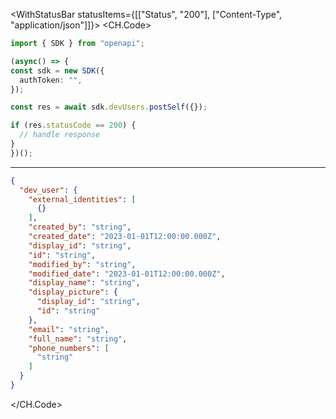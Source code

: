 

<WithStatusBar statusItems={[["Status", "200"], ["Content-Type", "application/json"]]}>
  <CH.Code>
  ```typescript PostSelf.ts
  import { SDK } from "openapi";

(async() => {
  const sdk = new SDK({
    authToken: "",
  });

  const res = await sdk.devUsers.postSelf({});

  if (res.statusCode == 200) {
    // handle response
  }
})();
  ```
  ---

  ```json Example Response
  {
    "dev_user": {
      "external_identities": [
        {}
      ],
      "created_by": "string",
      "created_date": "2023-01-01T12:00:00.000Z",
      "display_id": "string",
      "id": "string",
      "modified_by": "string",
      "modified_date": "2023-01-01T12:00:00.000Z",
      "display_name": "string",
      "display_picture": {
        "display_id": "string",
        "id": "string"
      },
      "email": "string",
      "full_name": "string",
      "phone_numbers": [
        "string"
      ]
    }
  }
  ```
  </CH.Code>
</WithStatusBar>
